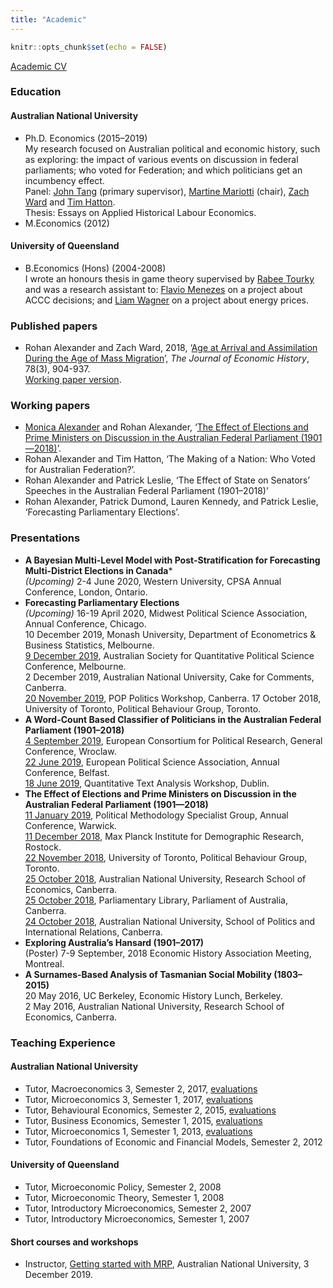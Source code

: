 ```yaml
---
title: "Academic"
---
```


```r
knitr::opts_chunk$set(echo = FALSE)
```

[Academic CV](pdfs/cv-academic-Rohan_Alexander.pdf)

### Education

#### Australian National University

* Ph.D. Economics (2015--2019)  
My research focused on Australian political and economic history, such as exploring: the impact of various events on discussion in federal parliaments; who voted for Federation; and which politicians get an incumbency effect.  
Panel: [John Tang](https://sites.google.com/site/jptang/) (primary supervisor), [Martine Mariotti](https://www.cbe.anu.edu.au/about/staff-directory/?profile=Martine-Mariotti) (chair), [Zach Ward](https://sites.google.com/site/zachaward/) and [Tim Hatton](https://sites.google.com/site/timhattonwebsite/).  
Thesis: Essays on Applied Historical Labour Economics.  
* M.Economics (2012)

#### University of Queensland

* B.Economics (Hons) (2004-2008)  
I wrote an honours thesis in game theory supervised by [Rabee Tourky](http://tourky.org/) and was a research assistant to: [Flavio Menezes](https://economics.uq.edu.au/profile/2324/flavio-menezes) on a project about ACCC decisions; and [Liam Wagner](http://www.liamwagner.com/) on a project about energy prices.

### Published papers
* Rohan Alexander and Zach Ward, 2018, '[Age at Arrival and Assimilation During the Age of Mass Migration](https://www.cambridge.org/core/journals/journal-of-economic-history/article/age-at-arrival-and-assimilation-during-the-age-of-mass-migration/85FDB674232C30BDD889711D343F22FE)', *The Journal of Economic History*, 78(3), 904-937.  
[Working paper version](pdfs/2018_02_21-Age_at_arrival.pdf).


### Working papers
* [Monica Alexander](monicaalexander.com) and Rohan Alexander, '[The Effect of Elections and Prime Ministers on Discussion in the Australian Federal Parliament (1901—2018)](pdfs/AlexanderAlexander-EffectofElectionsandPrimeMinisters.pdf)'.  
* Rohan Alexander and Tim Hatton, 'The Making of a Nation: Who Voted for Australian Federation?'.
* Rohan Alexander and Patrick Leslie, 'The Effect of State on Senators’ Speeches in the Australian Federal Parliament (1901–2018)'
* Rohan Alexander, Patrick Dumond, Lauren Kennedy, and Patrick Leslie, ‘Forecasting Parliamentary Elections’.

### Presentations
* **A Bayesian Multi-Level Model with Post-Stratification for Forecasting Multi-District Elections in Canada***  
 *(Upcoming)* 2-4 June 2020, Western University, CPSA Annual Conference, London, Ontario.  
* **Forecasting Parliamentary Elections**  
 *(Upcoming)* 16-19 April 2020, Midwest Political Science Association, Annual Conference, Chicago.  
 10 December 2019, Monash University, Department of Econometrics & Business Statistics, Melbourne.  
 [9 December 2019](pdfs/2019-12-09-slides-ASQPS.pdf), Australian Society for Quantitative Political Science Conference, Melbourne.  
 2 December 2019, Australian National University, Cake for Comments, Canberra.  
 [20 November 2019](pdfs/2019-11-20-slides-POP.pdf), POP Politics Workshop, Canberra.
 17 October 2018, University of Toronto, Political Behaviour Group, Toronto.
* **A Word-Count Based Classifier of Politicians in the Australian Federal Parliament (1901--2018)**  
 [4 September 2019](pdfs/2019-09-04-slides-Wroclow.pdf), European Consortium for Political Research, General Conference, Wroclaw.  
 [22 June 2019](pdfs/2019-06-22-slides-Belfast-EPSA.pdf), European Political Science Association, Annual Conference, Belfast.  
 [18 June 2019](pdfs/2019-06-18-slides-QTADublin.pdf), Quantitative Text Analysis Workshop, Dublin.
*  **The Effect of Elections and Prime Ministers on Discussion in the Australian Federal Parliament (1901—2018)**  
 [11 January 2019](pdfs/2019-01-11-slides-warwick.pdf), Political Methodology Specialist Group, Annual Conference, Warwick.  
 [11 December 2018](pdfs/2018-12-12-slides-rostock.pdf), Max Planck Institute for Demographic Research, Rostock.  
 [22 November 2018](pdfs/2018-11-22-slides-UofT.pdf), University of Toronto, Political Behaviour Group, Toronto.  
 [25 October 2018](pdfs/2018-10-25-slides-RSE.pdf), Australian National University, Research School of Economics, Canberra.  
 [25 October 2018](pdfs/2018-10-25-slides-parlimentarylibrary.pdf), Parliamentary Library, Parliament of Australia, Canberra.  
 [24 October 2018](pdfs/2018-10-24-slides-SPIR.pdf), Australian National University, School of Politics and International Relations, Canberra. 
* **Exploring Australia's Hansard (1901--2017)**  
 (Poster) 7-9 September, 2018 Economic History Association Meeting, Montreal.
* **A Surnames-Based Analysis of Tasmanian Social Mobility (1803--2015)**  
 20 May 2016, UC Berkeley, Economic History Lunch, Berkeley.  
 2 May 2016, Australian National University, Research School of Economics, Canberra.



### Teaching Experience
#### Australian National University
* Tutor, Macroeconomics 3, Semester 2, 2017, [evaluations](pdfs/2018-02-05-Sem_2_2017-ECON3102_-_Macroeconomics_3.pdf) 
* Tutor, Microeconomics 3, Semester 1, 2017, [evaluations](pdfs/2018-02-05-Sem_1_2017-ECON3101_-_Microeconomics_3.pdf) 
* Tutor, Behavioural Economics, Semester 2, 2015, [evaluations](pdfs/2018-02-05-Sem_2_2015-ECON2013_Behavioural_Economics.pdf) 
* Tutor, Business Economics, Semester 1, 2015, [evaluations](pdfs/2018-02-05-Sem_1_2015-ECON8069_Business_Economics.pdf) 
* Tutor, Microeconomics 1, Semester 1, 2013, [evaluations](pdfs/2018-02-05-Sem_1_2013-ECON1101_Microeconomics_1.pdf) 
* Tutor, Foundations of Economic and Financial Models, Semester 2, 2012

#### University of Queensland
* Tutor, Microeconomic Policy, Semester 2, 2008
* Tutor, Microeconomic Theory, Semester 1, 2008
* Tutor, Introductory Microeconomics, Semester 2, 2007
* Tutor, Introductory Microeconomics, Semester 1, 2007


#### Short courses and workshops
* Instructor, [Getting started with MRP](http://rohanalexander.com/posts/2019-12-04-getting_started_with_mrp/), Australian National University, 3 December 2019.

